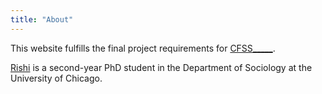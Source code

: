 ```yaml
---
title: "About"
---
```


This website fulfills the final project requirements for [CFSS_____](). 

[Rishi](link profile on uchicago website) is a second-year PhD student in the Department of Sociology at the University of Chicago. 

